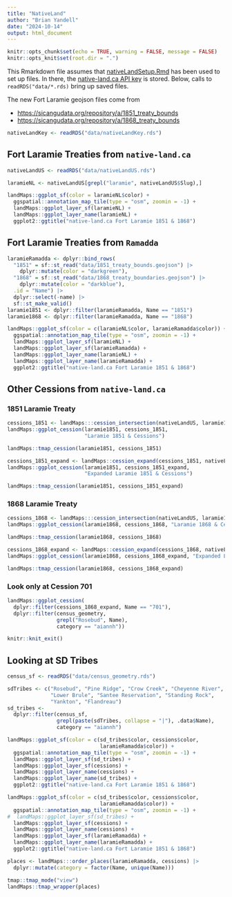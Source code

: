 ```yaml
---
title: "NativeLand"
author: "Brian Yandell"
date: "2024-10-14"
output: html_document
---
```


```r
knitr::opts_chunk$set(echo = TRUE, warning = FALSE, message = FALSE)
knitr::opts_knit$set(root.dir = ".")
```

This Rmarkdown file assumes that 
[nativeLandSetup.Rmd](https://github.com/byandell-envsys/landMaps/blob/main/nativeLandSetup.Rmd)
has been used to set up files.
In there, the
[native-land.ca API key](https://native-land.ca/resources/api-docs/)
is stored.
Below, calls to `readRDS("data/*.rds)` bring up saved files.

The new Fort Laramie geojson files come from

- <https://sicangudata.org/repository/a/1851_treaty_bounds>
- <https://sicangudata.org/repository/a/1868_treaty_bounds>


```r
nativeLandKey <- readRDS("data/nativeLandKey.rds")
```

## Fort Laramie Treaties from `native-land.ca`

```r
nativeLandUS <- readRDS("data/nativeLandUS.rds")
```

```r
laramieNL <- nativeLandUS[grepl("laramie", nativeLandUS$Slug),]
```

```r
landMaps::ggplot_sf(color = laramieNL$color) + 
  ggspatial::annotation_map_tile(type = "osm", zoomin = -1) +
  landMaps::ggplot_layer_sf(laramieNL) +
  landMaps::ggplot_layer_name(laramieNL) +
  ggplot2::ggtitle("native-land.ca Fort Laramie 1851 & 1868")
```

## Fort Laramie Treaties from `Ramadda`

```r
laramieRamadda <- dplyr::bind_rows(
  "1851" = sf::st_read("data/1851_treaty_bounds.geojson") |>
    dplyr::mutate(color = "darkgreen"),
  "1868" = sf::st_read("data/1868_treaty_boundaries.geojson") |>
    dplyr::mutate(color = "darkblue"),
  .id = "Name") |>
  dplyr::select(-name) |>
  sf::st_make_valid()
laramie1851 <- dplyr::filter(laramieRamadda, Name == "1851")
laramie1868 <- dplyr::filter(laramieRamadda, Name == "1868")
```

```r
landMaps::ggplot_sf(color = c(laramieNL$color, laramieRamadda$color)) + 
  ggspatial::annotation_map_tile(type = "osm", zoomin = -1) +
  landMaps::ggplot_layer_sf(laramieNL) +
  landMaps::ggplot_layer_sf(laramieRamadda) +
  landMaps::ggplot_layer_name(laramieNL) +
  landMaps::ggplot_layer_name(laramieRamadda) +
  ggplot2::ggtitle("native-land.ca Fort Laramie 1851 & 1868")
```

## Other Cessions from `native-land.ca`

### 1851 Laramie Treaty

```r
cessions_1851 <- landMaps:::cession_intersection(nativeLandUS, laramie1851)
landMaps::ggplot_cession(laramie1851, cessions_1851,
                         "Laramie 1851 & Cessions")
```

```r
landMaps::tmap_cession(laramie1851, cessions_1851)
```

```r
cessions_1851_expand <- landMaps::cession_expand(cessions_1851, nativeLandUS)
landMaps::ggplot_cession(laramie1851, cessions_1851_expand, 
                         "Expanded Laramie 1851 & Cessions")
```

```r
landMaps::tmap_cession(laramie1851, cessions_1851_expand)
```

### 1868 Laramie Treaty

```r
cessions_1868 <- landMaps:::cession_intersection(nativeLandUS, laramie1868)
landMaps::ggplot_cession(laramie1868, cessions_1868, "Laramie 1868 & Cessions")
```

```r
landMaps::tmap_cession(laramie1868, cessions_1868)
```

```r
cessions_1868_expand <- landMaps::cession_expand(cessions_1868, nativeLandUS)
landMaps::ggplot_cession(laramie1868, cessions_1868_expand, "Expanded Laramie 1868 & Cessions")
```

```r
landMaps::tmap_cession(laramie1868, cessions_1868_expand)
```

### Look only at Cession 701

```r
landMaps::ggplot_cession(
  dplyr::filter(cessions_1868_expand, Name == "701"),
  dplyr::filter(census_geometry, 
                grepl("Rosebud", Name),
                category == "aiannh"))
```

```r
knitr::knit_exit()
```

## Looking at SD Tribes

```r
census_sf <- readRDS("data/census_geometry.rds")
```

```r
sdTribes <- c("Rosebud", "Pine Ridge", "Crow Creek", "Cheyenne River",
              "Lower Brule", "Santee Reservation", "Standing Rock",
              "Yankton", "Flandreau")
sd_tribes <- 
  dplyr::filter(census_sf,
                grepl(paste(sdTribes, collapse = "|"), .data$Name),
                category == "aiannh")
```

```r
landMaps::ggplot_sf(color = c(sd_tribes$color, cessions$color,
                              laramieRamadda$color)) + 
  ggspatial::annotation_map_tile(type = "osm", zoomin = -1) +
  landMaps::ggplot_layer_sf(sd_tribes) +
  landMaps::ggplot_layer_sf(cessions) +
  landMaps::ggplot_layer_name(cessions) +
  landMaps::ggplot_layer_name(sd_tribes) +
  ggplot2::ggtitle("native-land.ca Fort Laramie 1851 & 1868")
```

```r
landMaps::ggplot_sf(color = c(sd_tribes$color, cessions$color,
                              laramieRamadda$color)) + 
  ggspatial::annotation_map_tile(type = "osm", zoomin = -1) +
#  landMaps::ggplot_layer_sf(sd_tribes) +
  landMaps::ggplot_layer_sf(cessions) +
  landMaps::ggplot_layer_name(cessions) +
  landMaps::ggplot_layer_sf(laramieRamadda) +
  landMaps::ggplot_layer_name(laramieRamadda) +
  ggplot2::ggtitle("native-land.ca Fort Laramie 1851 & 1868")
```

```r
places <- landMaps:::order_places(laramieRamadda, cessions) |>
  dplyr::mutate(category = factor(Name, unique(Name)))
```

```r
tmap::tmap_mode("view")
landMaps::tmap_wrapper(places)
```



